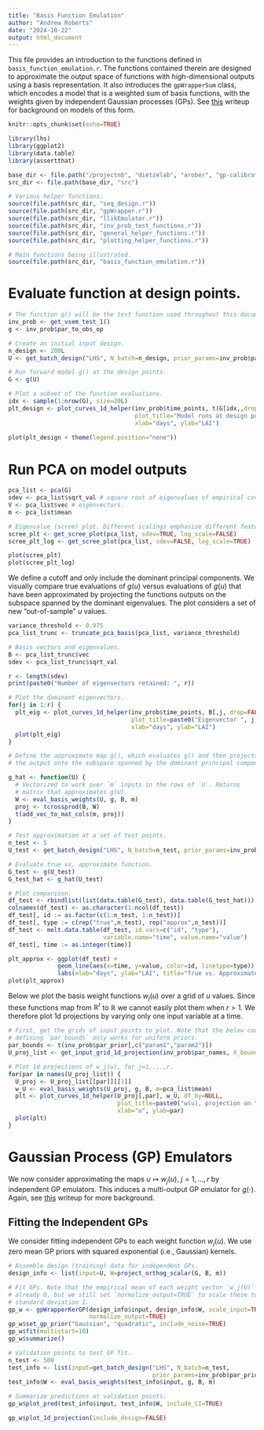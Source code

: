 ```yaml
---
title: "Basis Function Emulation"
author: "Andrew Roberts"
date: "2024-10-22"
output: html_document
---
```


This file provides an introduction to the functions defined in 
`basis_function_emulation.r`. The functions contained therein are designed 
to approximate the output space of functions with high-dimensional outputs
using a basis representation. It also introduces the `gpWrapperSum` class, 
which encodes a model that is a weighted sum of basis functions, with the 
weights given by independent Gaussian processes (GPs). See 
[this](https://arob5.github.io/blog/2024/06/25/basis-func-emulator/) 
writeup for background on models of this form. 

```r
knitr::opts_chunk$set(echo=TRUE)

library(lhs)
library(ggplot2)
library(data.table)
library(assertthat)

base_dir <- file.path("/projectnb", "dietzelab", "arober", "gp-calibration")
src_dir <- file.path(base_dir, "src")

# Various helper functions.
source(file.path(src_dir, "seq_design.r"))
source(file.path(src_dir, "gpWrapper.r"))
source(file.path(src_dir, "llikEmulator.r"))
source(file.path(src_dir, "inv_prob_test_functions.r"))
source(file.path(src_dir, "general_helper_functions.r"))
source(file.path(src_dir, "plotting_helper_functions.r"))

# Main functions being illustrated.
source(file.path(src_dir, "basis_function_emulation.r"))
```

# Evaluate function at design points.
```r
# The function g() will be the test function used throughout this document.
inv_prob <- get_vsem_test_1()
g <- inv_prob$par_to_obs_op
```

```r
# Create an initial input design.
n_design <- 200L
U <- get_batch_design("LHS", N_batch=n_design, prior_params=inv_prob$par_prior)

# Run forward model g() at the design points.
G <- g(U)
```

```r
# Plot a subset of the function evaluations.
idx <- sample(1:nrow(G), size=20L)
plt_design <- plot_curves_1d_helper(inv_prob$time_points, t(G[idx,,drop=FALSE]), 
                                    plot_title="Model runs at design points",
                                    xlab="days", ylab="LAI")
              
plot(plt_design + theme(legend.position="none"))
```

# Run PCA on model outputs
```r
pca_list <- pca(G) 
sdev <- pca_list$sqrt_val # square root of eigenvalues of empirical covariance.
V <- pca_list$vec # eigenvectors.
m <- pca_list$mean
```

```r
# Eigenvalue (scree) plot. Different scalings emphasize different features.
scree_plt <- get_scree_plot(pca_list, sdev=TRUE, log_scale=FALSE)
scree_plt_log <- get_scree_plot(pca_list, sdev=FALSE, log_scale=TRUE)

plot(scree_plt)
plot(scree_plt_log)
```


We define a cutoff and only include the dominant principal components. We 
visually compare true evaluations of $g(u)$ versus evaluations of $g(u)$ that 
have been approximated by projecting the functions outputs on the subspace 
spanned by the dominant eigenvalues. The plot considers a set of new 
"out-of-sample" $u$ values. 
```r
variance_threshold <- 0.975
pca_list_trunc <- truncate_pca_basis(pca_list, variance_threshold)

# Basis vectors and eigenvalues.
B <- pca_list_trunc$vec
sdev <- pca_list_trunc$sqrt_val

r <- length(sdev)
print(paste0("Number of eigenvectors retained: ", r))
```

```r
# Plot the dominant eigenvectors.
for(j in 1:r) {
  plt_eig <- plot_curves_1d_helper(inv_prob$time_points, B[,j, drop=FALSE], 
                                   plot_title=paste0("Eigenvector ", j),
                                   xlab="days", ylab="LAI")
  plot(plt_eig)
}
```

```r
# Define the approximate map g(), which evaluates g() and then projects 
# the output onto the subspace spanned by the dominant principal components.

g_hat <- function(U) {
  # Vectorized to work over `m` inputs in the rows of `U`. Returns 
  # matrix that approximates g(U).
  W <- eval_basis_weights(U, g, B, m)
  proj <- tcrossprod(B, W)
  t(add_vec_to_mat_cols(m, proj))
}

```


```r
# Test approximation at a set of test points.
n_test <- 5
U_test <- get_batch_design("LHS", N_batch=n_test, prior_params=inv_prob$par_prior)

# Evaluate true vs. approximate function.
G_test <- g(U_test)
G_test_hat <- g_hat(U_test)

# Plot comparison.
df_test <- rbindlist(list(data.table(G_test), data.table(G_test_hat)))
colnames(df_test) <- as.character(1:ncol(df_test))
df_test[, id := as.factor(c(1:n_test, 1:n_test))]
df_test[, type := c(rep("true",n_test), rep("approx",n_test))]
df_test <- melt.data.table(df_test, id.vars=c("id", "type"), 
                           variable.name="time", value.name="value")
df_test[, time := as.integer(time)]

plt_approx <- ggplot(df_test) + 
              geom_line(aes(x=time, y=value, color=id, linetype=type)) + 
              labs(xlab="days", ylab="LAI", title="True vs. Approximated g()")
plot(plt_approx)

```

Below we plot the basis weight functions $w_j(u)$ over a grid of $u$ values. 
Since these functions map from $\mathbb{R}^r$ to $\mathbb{R}$ we cannot easily 
plot them when $r > 1$. We therefore plot 1d projections by varying only one 
input variable at a time. 
```r
# First, get the grids of input points to plot. Note that the below code for 
# defining `par_bounds` only works for uniform priors.
par_bounds <- t(inv_prob$par_prior[,c("param1","param2")])
U_proj_list <- get_input_grid_1d_projection(inv_prob$par_names, X_bounds=par_bounds)

# Plot 1d projections of w_j(u), for j=1,...,r.
for(par in names(U_proj_list)) {
  U_proj <- U_proj_list[[par]][[1]]
  w_U <- eval_basis_weights(U_proj, g, B, m=pca_list$mean)
  plt <- plot_curves_1d_helper(U_proj[,par], w_U, df_by=NULL, 
                               plot_title=paste0("w(u), projection on ", par),
                               xlab="u", ylab=par)
  plot(plt)
}

```

# Gaussian Process (GP) Emulators
We now consider approximating the maps $u \mapsto w_j(u)$, $j = 1, \dots, r$
by independent GP emulators. This induces a multi-output GP emulator for 
$g(\cdot)$. Again, see [this](https://arob5.github.io/blog/2024/06/25/basis-func-emulator/)
writeup for more background.

## Fitting the Independent GPs
We consider fitting independent GPs to each weight function $w_j(u)$. We 
use zero mean GP priors with squared exponential (i.e., Gaussian) kernels.

```r
# Assemble design (training) data for independent GPs.
design_info <- list(input=U, W=project_orthog_scalar(G, B, m))

# Fit GPs. Note that the empirical mean of each weight vector `w_j(U)` is 
# already 0, but we still set `normalize_output=TRUE` to scale these to have 
# standard deviation 1.
gp_w <- gpWrapperKerGP(design_info$input, design_info$W, scale_input=TRUE,
                       normalize_output=TRUE)
gp_w$set_gp_prior("Gaussian", "quadratic", include_noise=TRUE)
gp_w$fit(multistart=10)
gp_w$summarize()
```

```r
# Validation points to test GP fit.
n_test <- 500
test_info <- list(input=get_batch_design("LHS", N_batch=n_test, 
                                         prior_params=inv_prob$par_prior))
test_info$W <- eval_basis_weights(test_info$input, g, B, m) 
```

```r
# Summarize predictions at validation points.
gp_w$plot_pred(test_info$input, test_info$W, include_CI=TRUE)
```

```r
gp_w$plot_1d_projection(include_design=FALSE)
```










